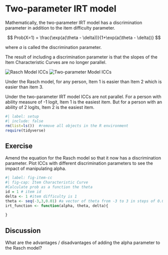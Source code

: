 # Two-parameter IRT model

Mathematically, the two-parameter IRT model has a discrimination parameter in addition to the item difficulty parameter.

$$
Prob(X=1) = \frac{\exp(a(\theta - \delta))}{1+\exp(a(\theta - \delta))}
$$

where *a* is called the discrimination parameter.

The result of including a discrimination parameter is that the slopes of the Item Characteristic Curves are no longer parallel.

![Rasch Model ICCs](images/ICC2-1.png){#fig-rasch}
![Two-parameter Model ICCs](images/ICC3-1.png){#fig-irt}

Under the Rasch model, for any person, Item 1 is easier than Item 2 which is easier than item 3.

Under the two-parameter IRT model ICCs are not parallel. For a person with ability measure of -1 logit, Item 1 is the easiest item. But for a person with an ability of 2 logits, Item 2 is the easiest item.


```r
#| label: setup
#| include: false
rm(list=ls())  #remove all objects in the R environment
require(tidyverse)
```

## Exercise

Amend the equation for the Rasch model so that it now has a discrimination parameter. Plot ICCs with different discrimination parameters to see the impact of manipulating alpha.

```r
#| label: fig-item-cc
#| fig-cap: Item Characteristic Curve
#Calculate prob as a function the theta
id = 1 # item id
delta <- 1 #item difficulty is 1
theta <- seq(-3,3,0.01) #a vector of theta from -3 to 3 in steps of 0.01
irt_function <- function(alpha, theta, delta){
    
}

```

## Discussion

What are the advantages / disadvantages of adding the alpha parameter to the Rasch model?